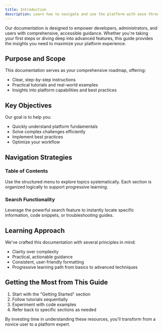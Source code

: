 ```yaml
---
title: Introduction
description: Learn how to navigate and use the platform with ease through this documentation.
---
```


Our documentation is designed to empower developers, administrators, and users with comprehensive, accessible guidance. Whether you're taking your first steps or diving deep into advanced features, this guide provides the insights you need to maximize your platform experience.

## Purpose and Scope

This documentation serves as your comprehensive roadmap, offering:

- Clear, step-by-step instructions
- Practical tutorials and real-world examples
- Insights into platform capabilities and best practices

## Key Objectives

Our goal is to help you:

- Quickly understand platform fundamentals
- Solve complex challenges efficiently
- Implement best practices
- Optimize your workflow

## Navigation Strategies

### Table of Contents

Use the structured menu to explore topics systematically. Each section is organized logically to support progressive learning.

### Search Functionality

Leverage the powerful search feature to instantly locate specific information, code snippets, or troubleshooting guides.

## Learning Approach

We've crafted this documentation with several principles in mind:

- Clarity over complexity
- Practical, actionable guidance
- Consistent, user-friendly formatting
- Progressive learning path from basics to advanced techniques

## Getting the Most from This Guide

1. Start with the "Getting Started" section
2. Follow tutorials sequentially
3. Experiment with code examples
4. Refer back to specific sections as needed

By investing time in understanding these resources, you'll transform from a novice user to a platform expert.
